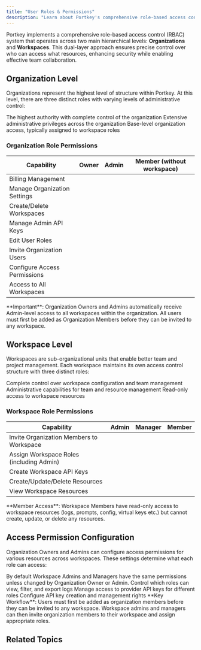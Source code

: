 ```yaml
---
title: "User Roles & Permissions"
description: "Learn about Portkey's comprehensive role-based access control system across Organizations and Workspaces."
---
```


Portkey implements a comprehensive role-based access control (RBAC) system that operates across two main hierarchical levels: **Organizations** and **Workspaces**. This dual-layer approach ensures precise control over who can access what resources, enhancing security while enabling effective team collaboration.

## Organization Level

Organizations represent the highest level of structure within Portkey. At this level, there are three distinct roles with varying levels of administrative control:

<CardGroup cols={3}>
  <Card title="Owner" icon="crown" iconType="solid" color="#0e7490">
    The highest authority with complete control of the organization
  </Card>
  <Card title="Admin" icon="user-shield" iconType="solid" color="#0e7490">
    Extensive administrative privileges across the organization
  </Card>
  <Card title="Member" icon="user" iconType="solid" color="#0e7490">
    Base-level organization access, typically assigned to workspace roles
  </Card>
</CardGroup>

### Organization Role Permissions

| Capability | Owner | Admin | Member (without workspace) |
|------------|:-----:|:-----:|:-------------------------:|
| Billing Management | <Icon icon="square-check" iconType="solid" /> | <Icon icon="xmark" iconType="solid" /> | <Icon icon="xmark" iconType="solid" /> |
| Manage Organization Settings | <Icon icon="square-check" iconType="solid" /> | <Icon icon="square-check" iconType="solid" /> | <Icon icon="xmark" iconType="solid" /> |
| Create/Delete Workspaces | <Icon icon="square-check" iconType="solid" /> | <Icon icon="square-check" iconType="solid" /> | <Icon icon="xmark" iconType="solid" /> |
| Manage Admin API Keys | <Icon icon="square-check" iconType="solid" /> | <Icon icon="square-check" iconType="solid" /> | <Icon icon="xmark" iconType="solid" /> |
| Edit User Roles | <Icon icon="square-check" iconType="solid" /> | <Icon icon="square-check" iconType="solid" /> | <Icon icon="xmark" iconType="solid" /> |
| Invite Organization Users | <Icon icon="square-check" iconType="solid" /> | <Icon icon="square-check" iconType="solid" /> | <Icon icon="xmark" iconType="solid" /> |
| Configure Access Permissions | <Icon icon="square-check" iconType="solid" /> | <Icon icon="square-check" iconType="solid" /> | <Icon icon="xmark" iconType="solid" /> |
| Access to All Workspaces | <Icon icon="square-check" iconType="solid" /> | <Icon icon="square-check" iconType="solid" /> | <Icon icon="xmark" iconType="solid" /> |

<Note>
  **Important**: Organization Owners and Admins automatically receive Admin-level access to all workspaces within the organization. All users must first be added as Organization Members before they can be invited to any workspace.
</Note>

## Workspace Level

Workspaces are sub-organizational units that enable better team and project management. Each workspace maintains its own access control structure with three distinct roles:

<CardGroup cols={3}>
  <Card title="Admin" icon="user-tie" iconType="solid" color="#8b5cf6">
    Complete control over workspace configuration and team management
  </Card>
  <Card title="Manager" icon="user-gear" iconType="solid" color="#8b5cf6">
    Administrative capabilities for team and resource management
  </Card>
  <Card title="Member" icon="user" iconType="solid" color="#8b5cf6">
    Read-only access to workspace resources
  </Card>
</CardGroup>

### Workspace Role Permissions

| Capability | Admin | Manager | Member |
|------------|:-----:|:-------:|:------:|
| Invite Organization Members to Workspace | <Icon icon="square-check" iconType="solid" /> | <Icon icon="square-check" iconType="solid" /> | <Icon icon="xmark" iconType="solid" /> |
| Assign Workspace Roles (including Admin) | <Icon icon="square-check" iconType="solid" /> | <Icon icon="square-check" iconType="solid" /> | <Icon icon="xmark" iconType="solid" /> |
| Create Workspace API Keys | <Icon icon="square-check" iconType="solid" /> | <Icon icon="square-check" iconType="solid" /> | <Icon icon="xmark" iconType="solid" /> |
| Create/Update/Delete Resources | <Icon icon="square-check" iconType="solid" /> | <Icon icon="square-check" iconType="solid" /> | <Icon icon="xmark" iconType="solid" /> |
| View Workspace Resources | <Icon icon="square-check" iconType="solid" /> | <Icon icon="square-check" iconType="solid" /> | <Icon icon="square-check" iconType="solid" /> |

<Note>
  **Member Access**: Workspace Members have read-only access to workspace resources (logs, prompts, config, virtual keys etc.) but cannot create, update, or delete any resources.
</Note>



## Access Permission Configuration

Organization Owners and Admins can configure access permissions for various resources across workspaces. These settings determine what each role can access:

<Note>
    By default Workspace Admins and Managers have the same permissions unless changed by Organization Owner or Admin.
</Note>

<CardGroup cols={3}>
  <Card title="Logs Access Permissions" icon="clipboard-list" iconType="solid" href="/product/administration/configure-logs-access-permissions-in-workspace">
    Control which roles can view, filter, and export logs
  </Card>
  <Card title="Virtual Key Permissions" icon="key" iconType="solid" href="/product/administration/configure-virtual-key-access-permissions">
    Manage access to provider API keys for different roles
  </Card>
  <Card title="API Key Permissions" icon="key-skeleton" iconType="solid" href="/product/administration/configure-api-key-access-permissions">
    Configure API key creation and management rights
  </Card>
</CardGroup>


<Note>
  **Key Workflow**: Users must first be added as organization members before they can be invited to any workspace. Workspace admins and managers can then invite organization members to their workspace and assign appropriate roles.
</Note>

## Related Topics

<Card title="Organizations" href="/product/enterprise-offering/org-management/organizations"/>
<Card title="Workspaces" href="/api-reference/admin-api/control-plane/admin/workspaces/create-workspace"/>
<Card title="API Keys (AuthN and AuthZ)" href="/product/enterprise-offering/org-management/api-keys-authn-and-authz"/>
<Card title="Access Control Management" href="/product/enterprise-offering/access-control-management"/>
